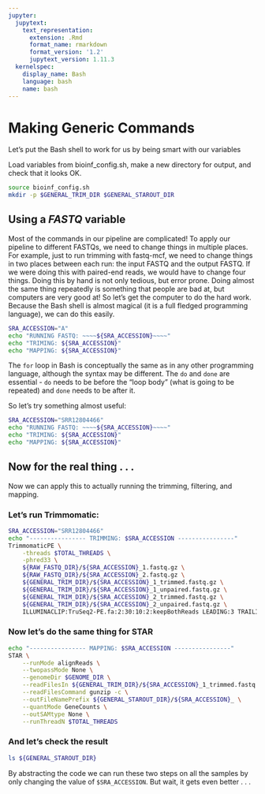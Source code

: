 ```yaml
---
jupyter:
  jupytext:
    text_representation:
      extension: .Rmd
      format_name: rmarkdown
      format_version: '1.2'
      jupytext_version: 1.11.3
  kernelspec:
    display_name: Bash
    language: bash
    name: bash
---
```


# Making Generic Commands
Let's put the Bash shell to work for us by being smart with our variables

Load variables from bioinf_config.sh, make a new directory for output, and check that it looks OK.

```bash
source bioinf_config.sh
mkdir -p $GENERAL_TRIM_DIR $GENERAL_STAROUT_DIR
```

## Using a *FASTQ* variable
Most of the commands in our pipeline are complicated! To apply our pipeline to different FASTQs, we need to change things in multiple places.  For example, just to run trimming with fastq-mcf, we need to change things in two places between each run: the input FASTQ and the output FASTQ.  If we were doing this with paired-end reads, we would have to change four things. Doing this by hand is not only tedious, but error prone.  Doing almost the same thing repeatedly is something that people are bad at, but computers are very good at!  So let's get the computer to do the hard work.  Because the Bash shell is almost magical (it is a full fledged programming language), we can do this easily.

```bash
SRA_ACCESSION="A"
echo "RUNNING FASTQ: ~~~~${SRA_ACCESSION}~~~~"
echo "TRIMING: ${SRA_ACCESSION}"
echo "MAPPING: ${SRA_ACCESSION}"
```

The `for` loop in Bash is conceptually the same as in any other programming language, although the syntax may be different.  The `do` and `done` are essential - `do` needs to be before the "loop body" (what is going to be repeated) and `done` needs to be after it.

So let's try something almost useful:

```bash
SRA_ACCESSION="SRR12804466"
echo "RUNNING FASTQ: ~~~~${SRA_ACCESSION}~~~~"
echo "TRIMING: ${SRA_ACCESSION}"
echo "MAPPING: ${SRA_ACCESSION}"
```

## Now for the real thing . . .

Now we can apply this to actually running the trimming, filtering, and mapping.

### Let's run Trimmomatic:

```bash
SRA_ACCESSION="SRR12804466"
echo "---------------- TRIMMING: $SRA_ACCESSION ----------------"
TrimmomaticPE \
    -threads $TOTAL_THREADS \
    -phred33 \
    ${RAW_FASTQ_DIR}/${SRA_ACCESSION}_1.fastq.gz \
    ${RAW_FASTQ_DIR}/${SRA_ACCESSION}_2.fastq.gz \
    ${GENERAL_TRIM_DIR}/${SRA_ACCESSION}_1_trimmed.fastq.gz \
    ${GENERAL_TRIM_DIR}/${SRA_ACCESSION}_1_unpaired.fastq.gz \
    ${GENERAL_TRIM_DIR}/${SRA_ACCESSION}_2_trimmed.fastq.gz \
    ${GENERAL_TRIM_DIR}/${SRA_ACCESSION}_2_unpaired.fastq.gz \
    ILLUMINACLIP:TruSeq2-PE.fa:2:30:10:2:keepBothReads LEADING:3 TRAILING:3 MINLEN:36
```

### Now let's do the same thing for STAR

```bash
echo "---------------- MAPPING: $SRA_ACCESSION ----------------"
STAR \
    --runMode alignReads \
    --twopassMode None \
    --genomeDir $GENOME_DIR \
    --readFilesIn ${GENERAL_TRIM_DIR}/${SRA_ACCESSION}_1_trimmed.fastq.gz ${GENERAL_TRIM_DIR}/${SRA_ACCESSION}_2_trimmed.fastq.gz \
    --readFilesCommand gunzip -c \
    --outFileNamePrefix ${GENERAL_STAROUT_DIR}/${SRA_ACCESSION}_ \
    --quantMode GeneCounts \
    --outSAMtype None \
    --runThreadN $TOTAL_THREADS
```

### And let's check the result

```bash
ls ${GENERAL_STAROUT_DIR}
```

By abstracting the code we can run these two steps on all the samples by only changing the value of `$SRA_ACCESSION`. But wait, it gets even better . . .
